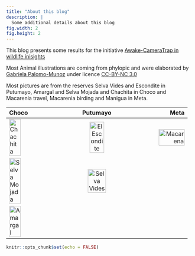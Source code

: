 ```yaml
---
title: "About this blog"
description: |
  Some additional details about this blog
fig.width: 2 
fig.height: 2
---
```


This blog presents some results for the initiative [Awake-CameraTrap in wildlife inisights](https://app.wildlifeinsights.org/initiatives/2000134/Awake-CameraTrap)

Most Animal illustrations are coming from phylopic and were elaborated by [Gabriela Palomo-Munoz](https://twitter.com/gabbspalomo) under licence [CC-BY-NC 3.0](http://creativecommons.org/licenses/by-nc/3.0/)

Most pictures are from the reserves Selva Vides and Escondite in Putumayo, Amargal and Selva Mojada and Chachita in Choco and Macarenia travel, Macarenia birding and Manigua in Meta.

 
 
  

| Choco      | Putumayo | Meta     |
| :---        |    :----:   |          ---: |
| ![Chachita](https://monitoreo-acustico.netlify.app/images/blog/chachita.webp){width=50%}   | ![El Escondite](https://dlizcano.github.io/activity/fig/escondite_logo.jpg){width=45%}  |  ![Macarena](https://scontent.fbog14-1.fna.fbcdn.net/v/t39.30808-6/219136225_282121177249911_388686415443700592_n.jpg?_nc_cat=104&ccb=1-7&_nc_sid=09cbfe&_nc_ohc=UQ0f27LQcTEAX8ue7ef&_nc_ht=scontent.fbog14-1.fna&oh=00_AfCnlw0ZNDFBGFCDygTCmiWEhecZHRVRAUvgXUdlv11IGQ&oe=640AB3D3){width=75%}  |
| ![Selva Mojada](https://monitoreo-acustico.netlify.app/images/blog/selvamojada.jpg){width=50%}   | ![Selva Vides](https://dlizcano.github.io/activity/fig/selvavides_logo.jpg){width=50%}  |       |
| ![Amargal](https://monitoreo-acustico.netlify.app/images/blog/amargal.jpg){width=50%} |  | 

```r
knitr::opts_chunk$set(echo = FALSE)
```
